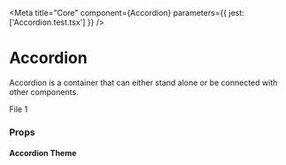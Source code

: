 

<Meta title="Core" component={Accordion} parameters={{ jest: ['Accordion.test.tsx'] }} />

# Accordion

Accordion is a container that can either stand alone or be connected with other components.

<Preview withToolbar>
    <Story name="Accordion" parameters={{ decorators: [withKnobs] }}>
        <Accordion
            title="Uploaded Files"
            bgColor={color('Background color', defaultTheme.accordion.backgroundColor)}
            titleColor={color('Title Color', defaultTheme.colors.black)}
        >
            <div>File 1</div>
        </Accordion>
    </Story>
</Preview>


### Props

<Props of={Accordion} />

#### Accordion Theme

<Props of={ThemeInterface} />
